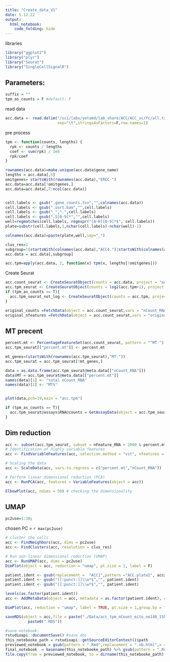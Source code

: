 ```yaml
---
title: "Create_data_V1"
date: 5.12.22
output: 
  html_notebook: 
    code_folding: hide
---
```

libraries
```r
library("ggplot2")
library("plyr")
library("Seurat")
library("SingleCellSignalR")
```

## Parameters:

```r
suffix = ""
tpm_as_counts = F #default: F
```

read data
```r
acc.data <- read.delim("/sci/labs/yotamd/lab_share/ACC/ACC_sc/fc/all.txt",skip=0,header=T, 
                       sep="\t",stringsAsFactors=F,row.names=1)

```

pre process
```r
tpm <- function(counts, lengths) {
  rpk <- counts / lengths
  coef <- sum(rpk) / 1e6
  rpk/coef
}

rownames(acc.data)=make.unique(acc.data$gene_name)
lengths = acc.data[,5]
omitgenes= startsWith(rownames(acc.data),"ERCC-")
acc.data=acc.data[!omitgenes,]
acc.data=acc.data[,7:ncol(acc.data)]


cell.labels <- gsub(".gene_counts.tsv","",colnames(acc.data))
cell.labels <- gsub(".sort.bam","",cell.labels)
cell.labels <- gsub("_",".",cell.labels)
cell.labels <- gsub(".S[0-9]*","",cell.labels)
well=regmatches(cell.labels, regexpr("[A-H][0-9]*$", cell.labels))
plate=substr(cell.labels,1,nchar(cell.labels)-nchar(well)-1)

colnames(acc.data)=paste(plate,well,sep="_")

clus_res=1
subgroup=!(startsWith(colnames(acc.data),"ACC4.")|startsWith(colnames(acc.data),"ACC6."))
acc.data = acc.data[,subgroup]

acc.tpm=apply(acc.data, 2, function(x) tpm(x, lengths[!omitgenes]))

```

Create Seurat
```r
acc.count_seurat <- CreateSeuratObject(counts = acc.data, project = "acc", min.cells = 3, min.features = 2000)
acc.tpm_seurat <- CreateSeuratObject(counts = log2(acc.tpm+1), project = "acc", min.cells = 3, min.features = 2000)
if (tpm_as_counts == T){
  acc.tpm_seurat_not_log <- CreateSeuratObject(counts = acc.tpm, project = "acc", min.cells = 3, min.features = 2000)
}

original_counts =FetchData(object = acc.count_seurat,vars = "nCount_RNA")
original_nfeatures =FetchData(object = acc.count_seurat,vars = "original_nfeatures")

```

## MT precent
```r
percent.mt <- PercentageFeatureSet(acc.count_seurat, pattern = "^MT-")
acc.tpm_seurat[["percent.mt"]] <- percent.mt

mt_genes=(startsWith(rownames(acc.tpm_seurat),"MT-"))
acc.tpm_seurat = acc.tpm_seurat[!mt_genes,]

data = as.data.frame(acc.tpm_seurat@meta.data[["nCount_RNA"]])
data$MT = acc.tpm_seurat@meta.data[["percent.mt"]]
names(data)[1] <- "total nCount_RNA"
names(data)[2] <- "MT%"


plot(data,pch=19,main = "acc.tpm")
```

```r
if (tpm_as_counts == T){
  acc.tpm_seurat@assays$RNA@counts = GetAssayData(object = acc.tpm_seurat_not_log,slot = "counts") #keep acc tpm under "counts" slot
}
```

## Dim reduction
```r
acc <- subset(acc.tpm_seurat, subset = nFeature_RNA > 2000 & percent.mt < 40)
# Identification of highly variable features
acc <- FindVariableFeatures(acc, selection.method = "vst", nfeatures = 15000) 

# Scaling the data
acc <- ScaleData(acc, vars.to.regress = c("percent.mt","nCount_RNA"))

# Perform linear dimensional reduction (PCA)
acc <- RunPCA(acc, features = VariableFeatures(object = acc))

ElbowPlot(acc, ndims = 50) # checking the dimensionality 

```
## UMAP
```r
pc2use=1:30;
```

chosen PC = `r max(pc2use)`

```r
# cluster the cells
acc <- FindNeighbors(acc, dims = pc2use)
acc <- FindClusters(acc, resolution = clus_res)

# Run non-linear dimensional reduction (UMAP)
acc <- RunUMAP(acc, dims = pc2use)
DimPlot(object = acc, reduction = "umap", pt.size = 1, label = F)

patient.ident <- gsub(replacement =  "ACC1",pattern ="ACC.plate2", acc@meta.data$orig.ident)
patient.ident <- gsub("[[:punct:]]\\w*$","", patient.ident)
patient.ident <- gsub("[[:punct:]]\\w*$","", patient.ident)

levels(as.factor(patient.ident))
acc <- AddMetaData(object = acc, metadata = as.factor(patient.ident), col.name = "patient.ident")

DimPlot(acc, reduction = "umap", label = TRUE, pt.size = 1,group.by = "patient.ident") 
```

```r
saveRDS(object = acc,file = paste("./Data/acc_tpm_nCount_mito_no146_15k_with_ACC1",suffix, sep = "_") %>% 
          paste0(".RDS"))
```

```r
#save notebook:
rstudioapi::documentSave() #save doc
this_notebooke_path = rstudioapi::getSourceEditorContext()$path
previewed_notebook = gsub(pattern = ".Rmd",replacement = ".nb.html",x = this_notebooke_path)
final_notebook  = basename(this_notebooke_path) %>% gsub(pattern = ".Rmd",replacement = "")
file.copy(from = previewed_notebook, to = dirname(this_notebooke_path) %>% paste(final_notebook,sep = "/") %>% paste(suffix,sep = "_") %>% paste0(".html"))
```